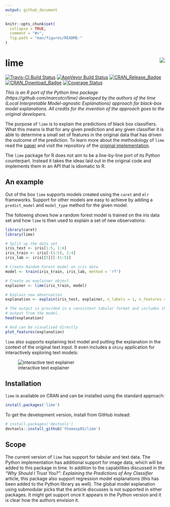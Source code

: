 ```yaml
---
output: github_document
---
```


<!-- README.md is generated from README.Rmd. Please edit that file -->

```r
knitr::opts_chunk$set(
  collapse = TRUE,
  comment = "#>",
  fig.path = "man/figures/README-"
)
```

# lime <img src="man/figures/lime_logo.jpg" align="right" />
[![Travis-CI Build Status](https://travis-ci.org/thomasp85/lime.svg?branch=master)](https://travis-ci.org/thomasp85/lime)
[![AppVeyor Build Status](https://ci.appveyor.com/api/projects/status/github/thomasp85/lime?branch=master&svg=true)](https://ci.appveyor.com/project/thomasp85/lime)
[![CRAN_Release_Badge](http://www.r-pkg.org/badges/version-ago/lime)](https://CRAN.R-project.org/package=lime)
[![CRAN_Download_Badge](http://cranlogs.r-pkg.org/badges/lime)](https://CRAN.R-project.org/package=lime)
[![Coverage Status](https://img.shields.io/codecov/c/github/thomasp85/lime/master.svg)](https://codecov.io/github/thomasp85/lime?branch=master)

*This is an R port of the Python lime package (https://github.com/marcotcr/lime)
developed by the authors of the lime (Local Interpretable Model-agnostic 
Explanations) approach for black-box model explanations. All credits for the
invention of the approach goes to the original developers.*

The purpose of `lime` is to explain the predictions of black box classifiers. 
What this means is that for any given prediction and any given classifier it is
able to determine a small set of features in the original data that has driven
the outcome of the prediction. To learn more about the methodology of `lime` 
read the [paper](https://arxiv.org/abs/1602.04938) and visit the repository of
the [original implementation](https://github.com/marcotcr/lime).

The `lime` package for R does not aim to be a line-by-line port of its Python
counterpart. Instead it takes the ideas laid out in the original code and 
implements them in an API that is idiomatic to R.

## An example
Out of the box `lime` supports models created using the `caret` and `mlr` 
frameworks. Support for other models are easy to achieve by adding a 
`predict_model` and `model_type` method for the given model.

The following shows how a random forest model is trained on the iris data set 
and how `lime` is then used to explain a set of new observations:

```r
library(caret)
library(lime)

# Split up the data set
iris_test <- iris[1:5, 1:4]
iris_train <- iris[-(1:5), 1:4]
iris_lab <- iris[[5]][-(1:5)]

# Create Random Forest model on iris data
model <- train(iris_train, iris_lab, method = 'rf')

# Create an explainer object
explainer <- lime(iris_train, model)

# Explain new observation
explanation <- explain(iris_test, explainer, n_labels = 1, n_features = 2)

# The output is provided in a consistent tabular format and includes the
# output from the model.
head(explanation)

# And can be visualised directly
plot_features(explanation)
```

`lime` also supports explaining text model and putting the explanation in the
context of the original text input. It even includes a `shiny` application for
interactively exploring text models:

![interactive text explainer](man/figures/shine_text_explanations.gif)

## Installation
`lime` is available on CRAN and can be installed using the standard approach:

```r
install.packages('lime')
```

To get the development version, install from GitHub instead:

```r
# install.packages('devtools')
devtools::install_github('thomasp85/lime')
```

## Scope
The current version of `lime` has support for tabular and text data. The Python
implementation has additional support for image data, which will be added to 
this package in time. In addition to the capabilities discussed in the 
*"Why Should I Trust You?": Explaining the Predictions of Any Classifier* 
article, this package also support regression model explanations (this has been
added to the Python library as well). The global model explanation using 
submodular picks that the article discusses is not supported in either packages.
It might get support once it appears in the Python version and it is clear how
the authors envision it.
